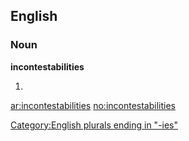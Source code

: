 ==English==

===Noun===
'''incontestabilities'''

# {{plural of|[[incontestability]]}}

[[Category:English plurals ending in "-ies"]]

[[ar:incontestabilities]]
[[no:incontestabilities]]